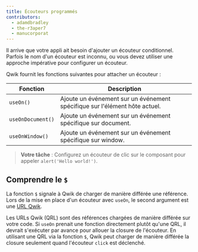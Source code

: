 ```yaml
---
title: Écouteurs programmés
contributors:
  - adamdbradley
  - the-r3aper7
  - manucorporat
---
```


Il arrive que votre appli ait besoin d'ajouter un écouteur conditionnel. Parfois le nom d'un écouteur est inconnu, ou vous devez utiliser une approche impérative pour configurer un écouteur.

Qwik fournit les fonctions suivantes pour attacher un écouteur :

| Fonction          | Description                                                                |
| ----------------- | -------------------------------------------------------------------------- |
| `useOn()`         | Ajoute un événement sur un événement spécifique sur l'élément hôte actuel. |
| `useOnDocument()` | Ajoute un événement sur un événement spécifique sur document.              |
| `useOnWindow()`   | Ajoute un événement sur un événement spécifique sur window.                |

> **Votre tâche** : Configurez un écouteur de clic sur le composant pour appeler `alert('Hello world!')`.

## Comprendre le `$`

La fonction `$` signale à Qwik de charger de manière différée une référence. Lors de la mise en place d'un écouteur avec `useOn`, le second argument est une [URL Qwik](../../../docs/advanced/qrl/index.mdx).

Les URLs Qwik (QRL) sont des références chargées de manière différée sur votre code. Si `useOn` prenait une fonction directement plutôt qu'une QRL, il devrait s'exécuter par avance pour allouer la closure de l'écouteur. En utilisant une QRL via la fonction `$`, Qwik peut charger de manière différée la closure seulement quand l'écouteur `click` est déclenché.
